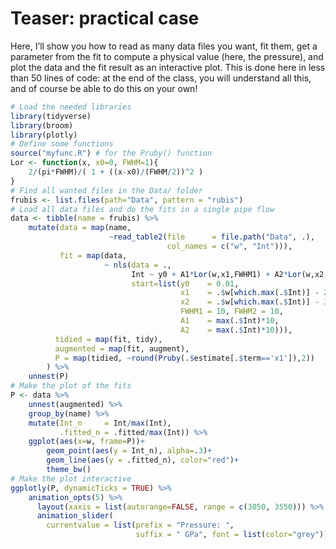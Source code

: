 # Teaser: practical case

Here, I'll show you how to read as many data files you want, fit them, get a parameter from the fit to compute a physical value (here, the pressure), and plot the data and the fit result as an interactive plot. This is done here in less than 50 lines of code: at the end of the class, you will understand all this, and of course be able to do this on your own!

```r
# Load the needed libraries
library(tidyverse)
library(broom)
library(plotly)
# Define some functions
source("myfunc.R") # for the Pruby() function
Lor <- function(x, x0=0, FWHM=1){
    2/(pi*FWHM)/( 1 + ((x-x0)/(FWHM/2))^2 )
}
# Find all wanted files in the Data/ folder
frubis <- list.files(path="Data", pattern = "rubis")
# Load all data files and do the fits in a single pipe flow
data <- tibble(name = frubis) %>%
    mutate(data = map(name,
                      ~read_table2(file      = file.path("Data", .),
                                   col_names = c("w", "Int"))),
           fit = map(data, 
                     ~ nls(data = .,
                           Int ~ y0 + A1*Lor(w,x1,FWHM1) + A2*Lor(w,x2,FWHM2),
                           start=list(y0    = 0.01,
                                      x1    = .$w[which.max(.$Int)] - 2,
                                      x2    = .$w[which.max(.$Int)] - 30,
                                      FWHM1 = 10, FWHM2 = 10,
                                      A1    = max(.$Int)*10,
                                      A2    = max(.$Int)*10))),
          tidied = map(fit, tidy),
          augmented = map(fit, augment),
          P = map(tidied, ~round(Pruby(.$estimate[.$term=='x1']),2))
        ) %>% 
    unnest(P)
# Make the plot of the fits
P <- data %>% 
    unnest(augmented) %>% 
    group_by(name) %>% 
    mutate(Int_n     = Int/max(Int), 
           .fitted_n = .fitted/max(Int)) %>% 
    ggplot(aes(x=w, frame=P))+
        geom_point(aes(y = Int_n), alpha=.3)+
        geom_line(aes(y = .fitted_n), color="red")+
        theme_bw()
# Make the plot interactive
ggplotly(P, dynamicTicks = TRUE) %>% 
    animation_opts(5) %>%
      layout(xaxis = list(autorange=FALSE, range = c(3050, 3550))) %>%
      animation_slider(
        currentvalue = list(prefix = "Pressure: ", 
                            suffix = " GPa", font = list(color="grey")))
```